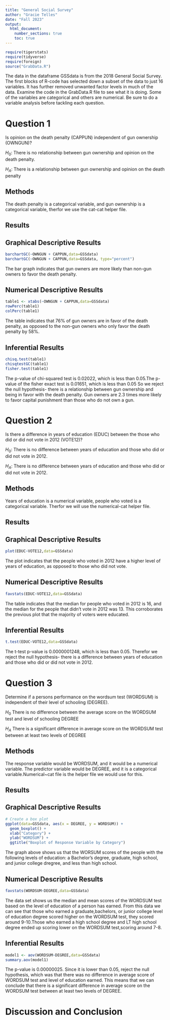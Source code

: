 ```yaml
---
title: "General Social Survey"
author: "Gracie Telles"
date: "Fall 2023"
output: 
  html_document:
    number_sections: true
    toc: true
---
```



```r
require(tigerstats)
require(tidyverse)
require(foreign)
source("GrabData.R")
```







The data in the dataframe GSSdata is from the 2018 General Social Survey. The first blocks of R-code has selected down a subset of the data to just 16 variables. It has further removed unwanted factor levels in much of the data. Examine the code in the GrabData.R file to see what it is doing. Some of the variables are categorical and others are numerical. Be sure to do a variable analysis before tackling each question.  

# Question 1

Is opinion on the death penalty (CAPPUN) independent of gun ownership (OWNGUN)?

$H_0$: There is no relationship between gun ownership and opinion on the death penalty.

$H_A$: There is a relationship between gun ownership and opinion on the death penalty

## Methods

The death penalty is a categorical variable, and gun ownership is a categorical variable, therfor we use the cat-cat helper file.

## Results

## Graphical Descriptive Results

```r
barchartGC(~OWNGUN + CAPPUN,data=GSSdata)
barchartGC(~OWNGUN + CAPPUN,data=GSSdata, type="percent")
```

The bar graph indicates that gun owners are more likely than non-gun owners to favor the death penalty.

## Numerical Descriptive Results

```r
table1 <- xtabs(~OWNGUN + CAPPUN,data=GSSdata)
rowPerc(table1)
colPerc(table1)
```

The table indicates that 76% of gun owners are in favor of the death penalty, as opposed to the non-gun owners who only favor the death penalty by 58%.


## Inferential Results

```r
chisq.test(table1)
chisqtestGC(table1)
fisher.test(table1)
```

The p-value of chi-squared test is 0.02022, which is less than 0.05.The p-value of the fisher exact test is 0.01651, which is less than 0.05 So we reject the null hypothesis- there is a relationship between gun ownership and being in favor with the death penalty. Gun owners are 2.3 times more likely to favor capital punishment than those who do not own a gun.

#  Question 2

Is there a difference in years of education (EDUC) between the those who did or did not vote in 2012 (VOTE12)?

$H_0$: There is no difference between years of education and those who did or did not vote in 2012.

$H_A$: There is no difference between years of education and those who did or did not vote in 2012.

## Methods

Years of education is a numerical variable, people who voted  is a categorical variable. Therfor we will use the numerical-cat helper file.

## Results

## Graphical Descriptive Results

```r
plot(EDUC~VOTE12,data=GSSdata)
```

The plot indicates that the people who voted in 2012 have a higher level of years of education, as opposed to those who did not vote.

## Numerical Descriptive Results

```r
favstats(EDUC~VOTE12,data=GSSdata)
```

The table indicates that the median for  people who voted in 2012 is 16, and the median for the people that didn't vote in 2012 was 13. This corroborates the previous plot that the majority of voters were educated.

## Inferential Results

```r
t.test(EDUC~VOTE12,data=GSSdata)
```

The t-test p-value is 0.0000001248, which is less than 0.05. Therefor we reject the null hypothesis- there is a difference between years of education and those who did or did not vote in 2012. 

#  Question 3

Determine if a persons performance on the wordsum test (WORDSUM) is independent of their level of schooling (DEGREE).

$H_0$ There is no difference between the average score on the WORDSUM test and level of schooling DEGREE  

$H_A$ There is a significant difference in average score on the WORDSUM test between at least two levels of DEGREE

## Methods

The response variable would be WORDSUM, and it would be a numerical variable. The predictor variable would be DEGREE, and it is a categorical variable.Numerical~cat file is the helper file we would use for this. 

## Results

## Graphical Descriptive Results

```r
# Create a box plot
ggplot(data=GSSdata, aes(x = DEGREE, y = WORDSUM)) +
  geom_boxplot() +
  xlab("Category") +
  ylab("WORDSUM") +
  ggtitle("Boxplot of Response Variable by Category")
```

The graph above shows us that the WORSUM scores of the people with the following levels of education: a Bachelor's degree, graduate, high school, and junior college dregree, and less than high school.

## Numerical Descriptive Results

```r
favstats(WORDSUM~DEGREE,data=GSSdata)
```

The data set shows us the median and mean scores of the WORDSUM test based on the level of education of a person has earned. From this data we can see that those who earned a graduate,bachelors, or junior college level of education degree scored higher on the WORDSUM test, they scored around 9-10.Those who earned a high school degree and LT high school degree ended up scoring lower on the WORDSUM test,scoring around 7-8.

## Inferential Results

```r
model1 <- aov(WORDSUM~DEGREE,data=GSSdata)
summary.aov(model1)
```

The p-value is 0.00000025. Since it is lower than 0.05, reject the null hypothesis, which was that there was no difference in average score of WORDSUM test and level of education earned. This means that we can conclude that there is a significant difference in average score on the WORDSUM test between at least two levels of DEGREE.

# Discussion and Conclusion



